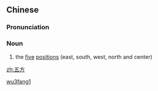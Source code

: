 ==Chinese==
{{zh-forms}}

===Pronunciation===
{{zh-pron
|m=wǔfāng
|cat=n
}}

===Noun===
{{zh-noun}}

# {{lb|zh|archaic}} the [[five]] [[position]]s (east, south, west, north and center)

[[Category:Mandarin archaic terms|wu3fang1]]

[[zh:五方]]